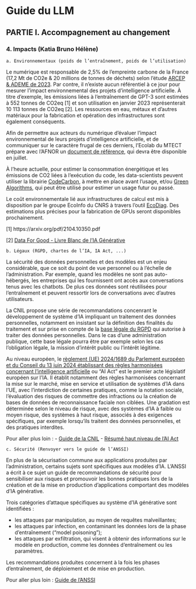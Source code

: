 # Guide du LLM

## PARTIE I. Accompagnement au changement

### 4. Impacts (Katia Bruno Hélène)

	a. Environnementaux (poids de l’entraînement, poids de l’utilisation)

Le numérique est responsable de 2,5% de l’empreinte carbone de la France (17,2 Mt de CO2e & 20 millions de tonnes de déchets) selon l’étude [ARCEP & ADEME de 2023](https://www.arcep.fr/uploads/tx_gspublication/note-synthese-au-gouvernement-prospective-2030-2050_mars2023.pdf). Par contre, il n’existe aucun référentiel à ce jour pour mesurer l’impact environnemental des projets d’intelligence artificielle. À titre d'exemple, les émissions liées à l'entraînement de GPT-3 sont estimées à 552 tonnes de CO2eq [1] et son utilisation en janvier 2023 représenterait 10 113 tonnes de CO2eq [2]. Les ressources en eau, métaux et d'autres matériaux pour la fabrication et opération des infrastructures sont également conséquents. 

Afin de permettre aux acteurs du numérique d’évaluer l’impact environnemental de leurs projets d’intelligence artificielle, et de communiquer sur le caractère frugal de ces derniers, l'Ecolab du MTECT prépare avec l'AFNOR un [document de référence](https://normalisation.afnor.org/nos-solutions/afnor-spec/intelligence-artificielle-frugale/), qui devra être disponible en juillet.

À l'heure actuelle, pour estimer la consommation énergétique et les émissions de CO2 liées à l’exécution du code, les data-scientists peuvent utiliser la librairie [CodeCarbon](https://github.com/mlco2/codecarbon), à mettre en place avant l'usage, et/ou [Green Algorithms](https://www.green-algorithms.org/), qui peut être utilisé pour estimer un usage futur ou passé.

Le coût environnementale lié aux infrastructures de calcul est mis à disposition par le groupe EcoInfo du CNRS à travers l'outil [EcoDiag](https://ecoinfo.cnrs.fr/ecodiag-calcul/). Des estimations plus précises pour la fabrication de GPUs seront disponibles prochainement.

[1] https://arxiv.org/pdf/2104.10350.pdf

[2] [Data For Good - Livre Blanc de l'IA Générative](https://issuu.com/dataforgood/docs/dataforgood_livreblanc_iagenerative_v1.0?fr=sZGE0MjYyNjE5MTU)


 
	b. Légaux (RGPD, chartes de l’IA, IA Act, ...)

La sécurité des données personnelles et des modèles est un enjeu considérable, que ce soit du point de vue personnel ou à l'échelle de l'administration. Par exemple, quand les modèles ne sont pas auto-hébergés, les entreprises qui les fournissent ont accès aux conversations tenus avec les chatbots. De plus ces données sont réutilisées pour l'entraînement et peuvent ressortir lors de conversations avec d'autres utilisateurs.

La CNIL propose une série de recommandations concenrant le développement de système d'IA impliquant un traitement des données personnelles, notamment en insistant sur la définition des finalités du traitement et sur prise en compte de la [base légale du RGPD](https://www.cnil.fr/fr/les-bases-legales/liceite-essentiel-sur-les-bases-legales) qui autorise à traiter des données personnelles. Dans le cas d'une administration publique, cette base légale pourra être par exemple selon les cas l'obligation légale, la mission d'intérêt public ou l'intérêt légitime.

Au niveau européen, le [règlement (UE) 2024/1689 du Parlement européen et du Conseil du 13 juin 2024 établissant des règles harmonisées concernant l'intelligence artificielle](https://eur-lex.europa.eu/legal-content/FR/TXT/?uri=OJ:L_202401689) ou "AI Act" est le premier acte législatif européen sur l'IA. Il établit notamment des règles harmonisées concernant la mise sur le marché, mise en service et utilisation de systèmes d'IA dans l'UE, avec l'interdiction de certaines pratiques, comme la notation sociale, l'évaluation des risques de commettre des infractions ou la création de bases de données de reconnaissance faciale non ciblées. Une gradation est déterminée selon le niveau de risque, avec des systèmes d'IA à faible ou moyen risque, des systèmes à haut risque, associés à des exigences spécifiques, par exemple lorsqu'ils traitent des données personnelles, et des pratiques interdites.

Pour aller plus loin : 
- [Guide de la CNIL](https://www.cnil.fr/fr/ia-la-cnil-publie-ses-premieres-recommandations-sur-le-developpement-des-systemes-dintelligence)
- [Résumé haut niveau de l'AI Act](https://artificialintelligenceact.eu/fr/high-level-summary/)
 
	c. Sécurité (Renvoyer vers le guide de l’ANSSI)

En plus de la sécurisation commune aux applications produites par l'administration, certains sujets sont spécifiques aux modèles d'IA. L'ANSSI a écrit à ce sujet un guide de recommandations de sécurité pour sensibiliser aux risques et promouvoir les bonnes pratiques lors de la création et de la mise en production d'applications comportant des modèles d'IA générative.

Trois catégories d'attaque spécifiques au système d'IA générative sont identifiées :

- les attaques par manipulation, au moyen de requêtes malveillantes;
- les attaques par infection, en contaminant les données lors de la phase d'entraînement ("model poisoning");
- les attaques par exfiltration, qui visent à obtenir des informations sur le modèle en production, comme les données d'entraînement ou les paramètres.

Les recommandations produites concernent à la fois les phases d'entraînement, de déploiement et de mise en production.

Pour aller plus loin : [Guide de l'ANSSI](https://cyber.gouv.fr/publications/recommandations-de-securite-pour-un-systeme-dia-generative)